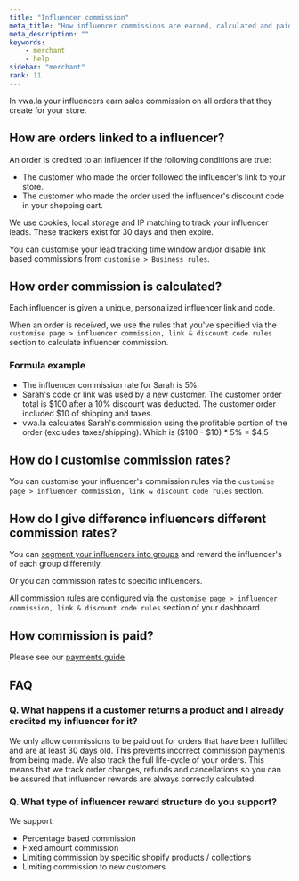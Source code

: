 ```yaml
---
title: "Influencer commission"
meta_title: "How influencer commissions are earned, calculated and paid?"
meta_description: ""
keywords:
    - merchant
    - help
sidebar: "merchant"
rank: 11
---
```


In vwa.la your influencers earn sales commission on all orders that they create for your store.

## How are orders linked to a influencer?

An order is credited to an influencer if the following conditions are true:

- The customer who made the order followed the influencer's link to your store.
- The customer who made the order used the influencer's discount code in your shopping cart.

We use cookies, local storage and IP matching to track your influencer leads. These trackers exist for 30 days and then expire.

You can customise your lead tracking time window and/or disable link based commissions from `customise > Business rules`.

## How order commission is calculated?

Each influencer is given a unique, personalized influencer link and code.

When an order is received, we use the rules that you've specified via the `customise page > influencer commission, link & discount code rules` section to calculate influencer commission.

### Formula example

- The influencer commission rate for Sarah is 5%
- Sarah's code or link was used by a new customer. The customer order total is $100 after a 10% discount was deducted. The customer order included $10 of shipping and taxes. 
- vwa.la calculates Sarah's commission using the profitable portion of the order (excludes taxes/shipping). Which is ($100 - $10) * 5% = $4.5

## How do I customise commission rates?

You can customise your influencer's commission rules via the `customise page > influencer commission, link & discount code rules` section. 

## How do I give difference influencers different commission rates? 

You can [segment your influencers into groups](/merchant/influencer-group-specific-commission/) and reward the influencer's of each group differently.

Or you can commission rates to specific influencers.

All commission rules are configured via the `customise page > influencer commission, link & discount code rules` section of your dashboard.

## How commission is paid?

Please see our [payments guide](/merchant/paying-commission)

## FAQ

### Q. What happens if a customer returns a product and I already credited my influencer for it?

We only allow commissions to be paid out for orders that have been fulfilled and are at least 30 days old. This prevents incorrect commission payments from being made. We also track the full life-cycle of your orders. This means that we track order changes, refunds and cancellations so you can be assured that influencer rewards are always correctly calculated.

### Q. What type of influencer reward structure do you support?

We support:

- Percentage based commission
- Fixed amount commission
- Limiting commission by specific shopify products / collections 
- Limiting commission to new customers 

